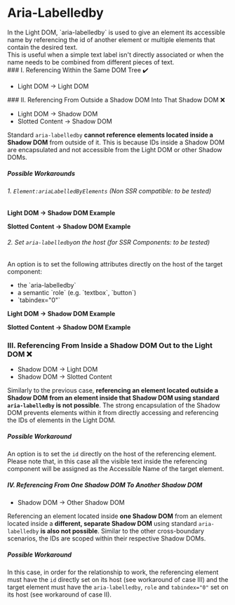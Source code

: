 
<Meta of={CCR} />

# Aria-Labelledby

<div className="lead">
  In the Light DOM, `aria-labelledby` is used to give an element its accessible name by referencing
  the id of another element or multiple elements that contain the desired text.
</div>
<div>
  This is useful when a simple text label isn't directly associated or when the name needs to be
  combined from different pieces of text.
</div>
### I. Referencing Within the Same DOM Tree ✔️

<ul>
  <li>Light DOM → Light DOM</li>

</ul>
  <Canvas of={CCR.ExampleHTML} sourceState="shown" />
### II. Referencing From Outside a Shadow DOM Into That Shadow DOM ❌

<ul>
  <li>Light DOM → Shadow DOM</li>
  <li>Slotted Content → Shadow DOM</li>
</ul>

Standard `aria-labelledby` <b>cannot reference elements located inside a Shadow DOM</b> from outside of it. This is because IDs inside a Shadow DOM are encapsulated and not accessible from the Light DOM or other Shadow DOMs.

##### Possible Workarounds

###### 1. `Element:ariaLabelledByElements` (Non SSR compatible: to be tested)

<b>Light DOM → Shadow DOM Example</b>
<Canvas of={CCR.Example2} sourceState="shown" />
<div className="hide-col-default">
  <Controls of={CCR.Example2} />
</div>

<b>Slotted Content → Shadow DOM Example</b>
<Canvas of={CCR.Example3} sourceState="shown" />
<div className="hide-col-default">
  <Controls of={CCR.Example3} />
</div>

###### 2. Set `aria-labelledby`on the host (for SSR Components: to be tested)

An option is to set the following attributes directly on the host of the target component:

<ul>
  <li> the `aria-labelledby`</li>
  <li> a semantic `role` (e.g. `textbox`, `button`)</li>
  <li> `tabindex="0"`</li>
</ul>

<b>Light DOM → Shadow DOM Example</b>
<Canvas of={CCR.Example4} sourceState="shown" />

<b>Slotted Content → Shadow DOM Example</b>
<Canvas of={CCR.Example5} sourceState="shown" />

### III. Referencing From Inside a Shadow DOM Out to the Light DOM ❌

<ul>
  <li>Shadow DOM → Light DOM</li>
  <li>Shadow DOM → Slotted Content</li>
</ul>

Similarly to the previous case, <b>referencing an element located outside a Shadow DOM from an element inside that Shadow DOM using standard `aria-labelledby` is not possible</b>. The strong encapsulation of the Shadow DOM prevents elements within it from directly accessing and referencing the IDs of elements in the Light DOM.

##### Possible Workaround

An option is to set the `id` directly on the host of the referencing element. Please note that, in this case all the visible text inside the referencing component will be assigned as the Accessible Name of the target element.

<Canvas of={CCR.Example6} sourceState="shown" />

##### IV. Referencing From One Shadow DOM To Another Shadow DOM

<ul>
  <li>Shadow DOM → Other Shadow DOM</li>
</ul>

Referencing an element located inside <b>one Shadow DOM</b> from an element located inside a <b>different, separate Shadow DOM</b> using standard `aria-labelledby` <b>is also not possible</b>. Similar to the other cross-boundary scenarios, the IDs are scoped within their respective Shadow DOMs.

##### Possible Workaround

In this case, in order for the relationship to work, the referencing element must have the `id` directly set on its host (see workaround of case III) and the target element must have the `aria-labelledby`, `role` and `tabindex="0"` set on its host (see workaround of case II).

<Canvas of={CCR.Example7} sourceState="shown" />
